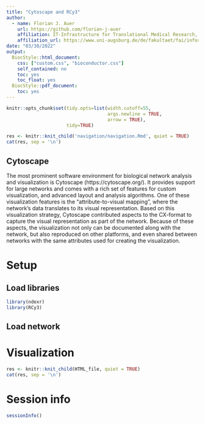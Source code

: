 ```yaml
---
title: "Cytoscape and RCy3"
author: 
  - name: Florian J. Auer
    url: https://github.com/florian-j-auer
    affiliation: IT-Infrastructure for Translational Medical Research, University of Augsburg
    affiliation_url: https://www.uni-augsburg.de/de/fakultaet/fai/informatik/prof/misit/
date: "03/30/2022"
output: 
  BiocStyle::html_document:
    css: ["custom.css", "bioconductor.css"]
    self_contained: no
    toc: yes
    toc_float: yes
  BiocStyle::pdf_document:
    toc: yes
---
```


```r
knitr::opts_chunk$set(tidy.opts=list(width.cutoff=55,
                                     args.newline = TRUE,
                                     arrow = TRUE),
                      tidy=TRUE)
```

```r
res <- knitr::knit_child('navigation/navigation.Rmd', quiet = TRUE)
cat(res, sep = '\n')
```

## Cytoscape

The most prominent software environment for biological network analysis and visualization is Cytoscape (https://cytoscape.org/). 
It provides support for large networks and comes with a rich set of features for custom visualization, and advanced layout and analysis algorithms. 
One of these visualization features is the "attribute-to-visual mapping", where the network's data translates to its visual representation.
Based on this visualization strategy, Cytoscape contributed aspects to the CX-format to capture the visual representation as part of the network.
Because of these aspects, the visualization not only can be documented along with the network, but also reproduced on other platforms, and even shared between networks with the same attributes used for creating the visualization.


# Setup

## Load libraries

```r
library(ndexr)
library(RCy3)
```




## Load network



# Visualization

```r
res <- knitr::knit_child(HTML_file, quiet = TRUE)
cat(res, sep = '\n')
```

# Session info
```r
sessionInfo()
```


